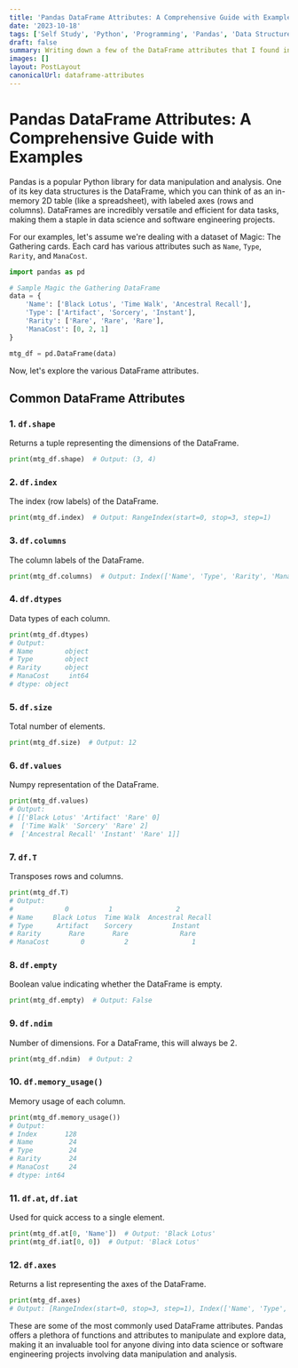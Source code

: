 ```yaml
---
title: 'Pandas DataFrame Attributes: A Comprehensive Guide with Examples'
date: '2023-10-18'
tags: ['Self Study', 'Python', 'Programming', 'Pandas', 'Data Structures']
draft: false
summary: Writing down a few of the DataFrame attributes that I found interesting while studying.
images: []
layout: PostLayout
canonicalUrl: dataframe-attributes
---
```


# Pandas DataFrame Attributes: A Comprehensive Guide with Examples

Pandas is a popular Python library for data manipulation and analysis. One of its key data structures is the DataFrame, which you can think of as an in-memory 2D table (like a spreadsheet), with labeled axes (rows and columns). DataFrames are incredibly versatile and efficient for data tasks, making them a staple in data science and software engineering projects.

For our examples, let's assume we're dealing with a dataset of Magic: The Gathering cards. Each card has various attributes such as `Name`, `Type`, `Rarity`, and `ManaCost`.

```python
import pandas as pd

# Sample Magic the Gathering DataFrame
data = {
    'Name': ['Black Lotus', 'Time Walk', 'Ancestral Recall'],
    'Type': ['Artifact', 'Sorcery', 'Instant'],
    'Rarity': ['Rare', 'Rare', 'Rare'],
    'ManaCost': [0, 2, 1]
}

mtg_df = pd.DataFrame(data)
```

Now, let's explore the various DataFrame attributes.

## Common DataFrame Attributes

### 1. `df.shape`

Returns a tuple representing the dimensions of the DataFrame.

```python
print(mtg_df.shape)  # Output: (3, 4)
```

### 2. `df.index`

The index (row labels) of the DataFrame.

```python
print(mtg_df.index)  # Output: RangeIndex(start=0, stop=3, step=1)
```

### 3. `df.columns`

The column labels of the DataFrame.

```python
print(mtg_df.columns)  # Output: Index(['Name', 'Type', 'Rarity', 'ManaCost'], dtype='object')
```

### 4. `df.dtypes`

Data types of each column.

```python
print(mtg_df.dtypes)
# Output:
# Name        object
# Type        object
# Rarity      object
# ManaCost     int64
# dtype: object
```

### 5. `df.size`

Total number of elements.

```python
print(mtg_df.size)  # Output: 12
```

### 6. `df.values`

Numpy representation of the DataFrame.

```python
print(mtg_df.values)
# Output:
# [['Black Lotus' 'Artifact' 'Rare' 0]
#  ['Time Walk' 'Sorcery' 'Rare' 2]
#  ['Ancestral Recall' 'Instant' 'Rare' 1]]
```

### 7. `df.T`

Transposes rows and columns.

```python
print(mtg_df.T)
# Output:
#             0          1                2
# Name     Black Lotus  Time Walk  Ancestral Recall
# Type      Artifact    Sorcery          Instant
# Rarity       Rare       Rare             Rare
# ManaCost        0          2                1
```

### 8. `df.empty`

Boolean value indicating whether the DataFrame is empty.

```python
print(mtg_df.empty)  # Output: False
```

### 9. `df.ndim`

Number of dimensions. For a DataFrame, this will always be 2.

```python
print(mtg_df.ndim)  # Output: 2
```

### 10. `df.memory_usage()`

Memory usage of each column.

```python
print(mtg_df.memory_usage())
# Output:
# Index       128
# Name         24
# Type         24
# Rarity       24
# ManaCost     24
# dtype: int64
```

### 11. `df.at`, `df.iat`

Used for quick access to a single element.

```python
print(mtg_df.at[0, 'Name'])  # Output: 'Black Lotus'
print(mtg_df.iat[0, 0])  # Output: 'Black Lotus'
```

### 12. `df.axes`

Returns a list representing the axes of the DataFrame.

```python
print(mtg_df.axes)
# Output: [RangeIndex(start=0, stop=3, step=1), Index(['Name', 'Type', 'Rarity', 'ManaCost'], dtype='object')]
```

These are some of the most commonly used DataFrame attributes. Pandas offers a plethora of functions and attributes to manipulate and explore data, making it an invaluable tool for anyone diving into data science or software engineering projects involving data manipulation and analysis.

